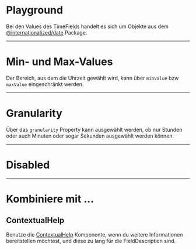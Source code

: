 # Playground

Bei den Values des TimeFields handelt es sich um Objekte aus dem
[@internationalized/date](https://react-spectrum.adobe.com/internationalized/date/)
Package.

<LiveCodeEditor />

---

# Min- und Max-Values

Der Bereich, aus dem die Uhrzeit gewählt wird, kann über `minValue` bzw
`maxValue` eingeschränkt werden.

<LiveCodeEditor example="minMax" />

---

# Granularity

Über das `granularity` Property kann ausgewählt werden, ob nur Stunden oder auch
Minuten oder sogar Sekunden ausgewählt werden können.

<LiveCodeEditor example="granularity" />

---

# Disabled

<LiveCodeEditor example="disabled" />

---

# Kombiniere mit ...

## ContextualHelp

Benutze die [ContextualHelp](/03-components/overlays/contextual-help)
Komponente, wenn du weitere Informationen bereitstellen möchtest, und diese zu
lang für die FieldDescription sind.

<LiveCodeEditor example="contextualHelp" editorCollapsed />
